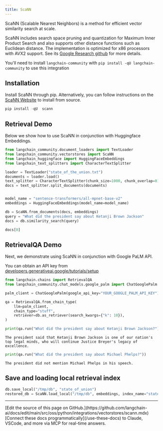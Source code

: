 ```yaml
---
title: ScaNN
---
```


ScaNN (Scalable Nearest Neighbors) is a method for efficient vector similarity search at scale.

ScaNN includes search space pruning and quantization for Maximum Inner Product Search and also supports other distance functions such as Euclidean distance. The implementation is optimized for x86 processors with AVX2 support. See its [Google Research github](https://github.com/google-research/google-research/tree/master/scann) for more details.

You'll need to install `langchain-community` with `pip install -qU langchain-community` to use this integration

## Installation

Install ScaNN through pip. Alternatively, you can follow instructions on the [ScaNN Website](https://github.com/google-research/google-research/tree/master/scann#building-from-source) to install from source.

```python
pip install -qU  scann
```

## Retrieval Demo

Below we show how to use ScaNN in conjunction with Huggingface Embeddings.

```python
from langchain_community.document_loaders import TextLoader
from langchain_community.vectorstores import ScaNN
from langchain_huggingface import HuggingFaceEmbeddings
from langchain_text_splitters import CharacterTextSplitter

loader = TextLoader("state_of_the_union.txt")
documents = loader.load()
text_splitter = CharacterTextSplitter(chunk_size=1000, chunk_overlap=0)
docs = text_splitter.split_documents(documents)


model_name = "sentence-transformers/all-mpnet-base-v2"
embeddings = HuggingFaceEmbeddings(model_name=model_name)

db = ScaNN.from_documents(docs, embeddings)
query = "What did the president say about Ketanji Brown Jackson"
docs = db.similarity_search(query)

docs[0]
```

## RetrievalQA Demo

Next, we demonstrate using ScaNN in conjunction with Google PaLM API.

You can obtain an API key from [developers.generativeai.google/tutorials/setup](https://developers.generativeai.google/tutorials/setup)

```python
from langchain.chains import RetrievalQA
from langchain_community.chat_models.google_palm import ChatGooglePalm

palm_client = ChatGooglePalm(google_api_key="YOUR_GOOGLE_PALM_API_KEY")

qa = RetrievalQA.from_chain_type(
    llm=palm_client,
    chain_type="stuff",
    retriever=db.as_retriever(search_kwargs={"k": 10}),
)
```

```python
print(qa.run("What did the president say about Ketanji Brown Jackson?"))
```

```output
The president said that Ketanji Brown Jackson is one of our nation's top legal minds, who will continue Justice Breyer's legacy of excellence.
```

```python
print(qa.run("What did the president say about Michael Phelps?"))
```

```output
The president did not mention Michael Phelps in his speech.
```

## Save and loading local retrieval index

```python
db.save_local("/tmp/db", "state_of_union")
restored_db = ScaNN.load_local("/tmp/db", embeddings, index_name="state_of_union")
```

---

<Callout icon="pen-to-square" iconType="regular">
    [Edit the source of this page on GitHub.](https://github.com/langchain-ai/docs/edit/main/src/oss/python/integrations/vectorstores/scann.mdx)
</Callout>
<Tip icon="terminal" iconType="regular">
    [Connect these docs programmatically](/use-these-docs) to Claude, VSCode, and more via MCP for    real-time answers.
</Tip>
